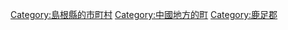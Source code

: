 {{Commonscat|Yoshika, Shimane}}
{{Catmore}}

{{DEFAULTSORT:Yoshika}}
[[Category:島根縣的市町村|Category:島根縣的市町村]]
[[Category:中國地方的町|Category:中國地方的町]]
[[Category:鹿足郡|Category:鹿足郡]]